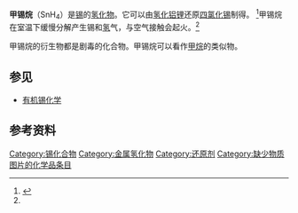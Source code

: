 {{chembox
| verifiedrevid = 405669829
|   Name = 甲锡烷
|   ImageFile = Stannane-CRC-IR-Raman-dimensions-2D.png
|   ImageSize = 160px 
|   ImageName = Structure and dimensions of the stannane molecule
|   ImageFileL1 = Stannane-from-xtal-3D-balls.png
|   ImageSizeL1 = 110px 
|   ImageNameL1 = Ball-and-stick model of the stannane molecule
|   ImageFileR1 = Stannane-3D-vdW.png
|   ImageSizeR1 = 110px 
|   ImageNameR1 = Space-filling model of the stannane molecule
|   IUPACName = Stannane
|   OtherNames = 四氢化锡<br />氢化锡<br />锡烷
| Section1 = {{Chembox Identifiers
| CASNo = 2406-52-2
| CASNo_Ref = {{cascite|changed|??}}
|  SMILES  =  [Sn]
|  ChemSpiderID_Ref  = {{chemspidercite|correct|chemspider}}|  ChemSpiderID  =  109776
|  InChI  =  1/Sn.4H/rH4Sn/h1H4
|  InChIKey  =  KXCAEQNNTZANTK-GVMKXMNPAM
|  StdInChI_Ref  = {{stdinchicite|correct|chemspider}}|  StdInChI  =  1S/Sn.4H
|  StdInChIKey_Ref  = {{stdinchicite|correct|chemspider}}|  StdInChIKey  =  KXCAEQNNTZANTK-UHFFFAOYSA-N
|  RTECS  =  
|  ChEBI_Ref  = {{ebicite|correct|EBI}}|  ChEBI  =  30419
}}
| Section2 = {{Chembox Properties
|   Formula = SnH<sub>4</sub>
|   MolarMass = 122.71
|   Appearance = 无色气体
|   Density = 5.4 g dm<sup>−3</sup>（气态）
|   Solubility = ? g/100 ml (?°C)
|   MeltingPt = −146 °C (127.15 K)
|   BoilingPt = −52 °C (221.15 K)
|   pKa = 
|   pKb = 
|   Viscosity = 
  }}
| Section3 = {{Chembox Structure
|   MolShape = 
|   Coordination = 
|   CrystalStruct = 
|   Dipole =
  }}
| Section7 = {{Chembox Hazards
|   ExternalMSDS =
|   MainHazards = 
|   FlashPt =
|   RPhrases = 
|   SPhrases = 
  }}
| Section8 = {{Chembox Related
|   Function = [[有机锡化合物|有机锡化合物]]
|   OtherFunctn = [[三丁基锡|三丁基锡]]、[[锑化氢|锑化氢]]
  }}
}}

'''甲锡烷'''（SnH<sub>4</sub>）是[[锡|锡]]的[[氢化物|氢化物]]。它可以由[[氢化铝锂|氢化铝锂]]还原[[四氯化锡|四氯化锡]]制得。 <ref name = "Greenwood">{{Greenwood&Earnshaw}}</ref>甲锡烷在室温下缓慢分解产生锡和[[氢|氢]]气，与空气接触会起火。<ref name= "Greenwood"/>

甲锡烷的衍生物都是剧毒的化合物。甲锡烷可以看作[[甲烷|甲烷]]的类似物。

== 参见 ==
* [[有机锡化学|有机锡化学]]

== 参考资料 ==
{{Reflist}}
{{锡化合物}}
{{氢化物}}
[[Category:锡化合物|Category:锡化合物]]
[[Category:金属氢化物|Category:金属氢化物]]
[[Category:还原剂|Category:还原剂]]
[[Category:缺少物质图片的化学品条目|Category:缺少物质图片的化学品条目]]